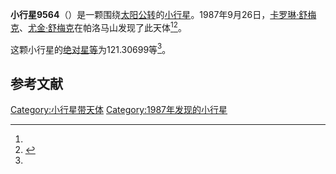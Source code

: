 {{Infobox planet
| bgcolour = #FFFFC0
| name = 9564 Jeffwynn
| symbol = 
| image = 
| caption = 
| discovery = yes
| discovery_ref = 
| discoverer = [[卡罗琳·舒梅克|卡罗琳·舒梅克]]、[[尤金·舒梅克|尤金·舒梅克]]
| discovery_site = [[帕洛马山|帕洛马山]] 
| discovered = 1987年9月26日
| designations = yes
| mp_name = 
| named_after = 
| alt_names = 1987 SG3/ 1951 NQ
| mp_category = [[越火小行星|越火小行星]]
| orbit_ref = <ref name="a">[http://ssd.jpl.nasa.gov/sbdb.cgi?sstr=9564 9564 Jeffwynn] {{Wayback|url=http://ssd.jpl.nasa.gov/sbdb.cgi?sstr=9564 |date=20140831131422 }}，小行星數據庫瀏覽器（JPL Small-Body Database Browser）－[[美国国家航空航天局|美国国家航空航天局]]喷气推进实验室</ref>
| epoch = 2456400.5 (2013年4月18日更新)
| aphelion = {{convert|3.0820666|AU|km|3|abbr=on|lk=out}}
| perihelion = {{convert|1.6004140|AU|km|3|abbr=on}}
| semimajor = {{convert|2.3412403|AU|km|3|abbr=on}}
| eccentricity = 0.3164247
| period = 1308.480967 [[日|日]]<br />3.58[[儒略年|儒略年]]
| avg_speed = 
| inclination = 22.27929
| asc_node = 187.28588
| mean_anomaly = 
| arg_peri = 121.30699
| satellites = 
| physical_characteristics = yes
| dimensions = 
| mass = 
| density = 
| surface_grav = 
| escape_velocity = 
| sidereal_day = 
| axial_tilt = 
| pole_ecliptic_lat = 
| pole_ecliptic_lon = 
| albedo = 
| temperatures= 
| temp_name1 = 
| mean_temp_1 = 
| max_temp_1 = 
| temp_name2 = 
| max_temp_2 = 
| spectral_type = 
| abs_magnitude = 121.30699
}}

'''小行星9564'''（{{lang-en|9564 Jeffwynn}}）是一颗围绕[[太阳|太阳]][[公转|公转]]的[[小行星|小行星]]。1987年9月26日，[[卡罗琳·舒梅克|卡罗琳·舒梅克]]、[[尤金·舒梅克|尤金·舒梅克]]在帕洛马山发现了此天体<ref name="a" /><ref>{{cite news|title=小行星列表|url=http://cfa-www.harvard.edu/iau/lists/NumberedMPs.txt|accessdate=2013-07-08|newspaper=哈佛大学|archive-date=2008-05-17|archive-url=https://web.archive.org/web/20080517010638/http://cfa-www.harvard.edu/iau/lists/NumberedMPs.txt|dead-url=no}}</ref>。

这颗小行星的[[绝对星等|绝对星等]]为121.30699等<ref name="a" />。

==参考文献==
{{reflist}}
{{Minor Planet Number|[[小行星9563|小行星9563]]|[[小行星9565|小行星9565]]}}

{{小天体}}

[[Category:小行星带天体|Category:小行星带天体]]
[[Category:1987年发现的小行星|Category:1987年发现的小行星]]

{{asteroid-stub}}